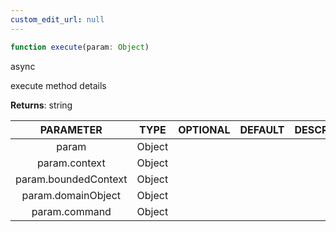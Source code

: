 ```yaml
---
custom_edit_url: null
---
```


```ts
function execute(param: Object)
```

<div>
  <span className="badge badge--success">async</span>
</div>

execute method details

**Returns**: string

|PARAMETER|TYPE|OPTIONAL|DEFAULT|DESCRIPTION|
|:---:|:---:|:---:|:---:|:---:|
|param|Object||||
|param.context|Object||||
|param.boundedContext|Object||||
|param.domainObject|Object||||
|param.command|Object||||

